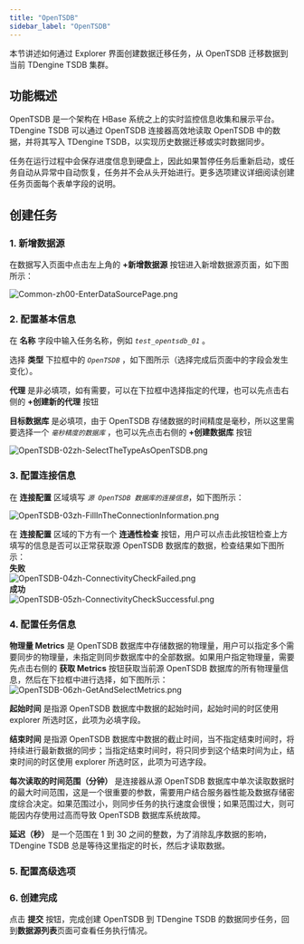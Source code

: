 ```yaml
---
title: "OpenTSDB"
sidebar_label: "OpenTSDB"
---
```


本节讲述如何通过 Explorer 界面创建数据迁移任务，从 OpenTSDB 迁移数据到当前 TDengine TSDB 集群。

## 功能概述

OpenTSDB 是一个架构在 HBase 系统之上的实时监控信息收集和展示平台。TDengine TSDB 可以通过 OpenTSDB 连接器高效地读取 OpenTSDB 中的数据，并将其写入 TDengine TSDB，以实现历史数据迁移或实时数据同步。

任务在运行过程中会保存进度信息到硬盘上，因此如果暂停任务后重新启动，或任务自动从异常中自动恢复，任务并不会从头开始进行。更多选项建议详细阅读创建任务页面每个表单字段的说明。

## 创建任务

### 1. 新增数据源

在数据写入页面中点击左上角的 **+新增数据源** 按钮进入新增数据源页面，如下图所示：

![Common-zh00-EnterDataSourcePage.png](./pic/Common-zh00-EnterDataSourcePage.png "进入新增数据源页面")

### 2. 配置基本信息

在 **名称** 字段中输入任务名称，例如 *`test_opentsdb_01`* 。

选择 **类型** 下拉框中的 *`OpenTSDB`* ，如下图所示（选择完成后页面中的字段会发生变化）。

**代理** 是非必填项，如有需要，可以在下拉框中选择指定的代理，也可以先点击右侧的 **+创建新的代理** 按钮 

**目标数据库** 是必填项，由于 OpenTSDB 存储数据的时间精度是毫秒，所以这里需要选择一个 *`毫秒精度的数据库`* ，也可以先点击右侧的 **+创建数据库** 按钮

![OpenTSDB-02zh-SelectTheTypeAsOpenTSDB.png](./pic/OpenTSDB-02zh-SelectTheTypeAsOpenTSDB.png "选择数据源类型为OpenTSDB")

### 3. 配置连接信息

在 **连接配置** 区域填写 *`源 OpenTSDB 数据库的连接信息`*，如下图所示：

![OpenTSDB-03zh-FillInTheConnectionInformation.png](./pic/OpenTSDB-03zh-FillInTheConnectionInformation.png "填写源OpenTSDB数据库的连接信息")

在 **连接配置** 区域的下方有一个 **连通性检查** 按钮，用户可以点击此按钮检查上方填写的信息是否可以正常获取源 OpenTSDB 数据库的数据，检查结果如下图所示：  
  **失败**  
  ![OpenTSDB-04zh-ConnectivityCheckFailed.png](./pic/OpenTSDB-04zh-ConnectivityCheckFailed.png "连通性检查失败")  
  **成功**  
  ![OpenTSDB-05zh-ConnectivityCheckSuccessful.png](./pic/OpenTSDB-05zh-ConnectivityCheckSuccessful.png "连通性检查成功")

### 4. 配置任务信息

**物理量 Metrics** 是 OpenTSDB 数据库中存储数据的物理量，用户可以指定多个需要同步的物理量，未指定则同步数据库中的全部数据。如果用户指定物理量，需要先点击右侧的 **获取 Metrics** 按钮获取当前源 OpenTSDB 数据库的所有物理量信息，然后在下拉框中进行选择，如下图所示：
![OpenTSDB-06zh-GetAndSelectMetrics.png](./pic/OpenTSDB-06zh-GetAndSelectMetrics.png "获取并选择物理量")

**起始时间** 是指源 OpenTSDB 数据库中数据的起始时间，起始时间的时区使用 explorer 所选时区，此项为必填字段。

**结束时间** 是指源 OpenTSDB 数据库中数据的截止时间，当不指定结束时间时，将持续进行最新数据的同步；当指定结束时间时，将只同步到这个结束时间为止，结束时间的时区使用 explorer 所选时区，此项为可选字段。

**每次读取的时间范围（分钟）** 是连接器从源 OpenTSDB 数据库中单次读取数据时的最大时间范围，这是一个很重要的参数，需要用户结合服务器性能及数据存储密度综合决定。如果范围过小，则同步任务的执行速度会很慢；如果范围过大，则可能因内存使用过高而导致 OpenTSDB 数据库系统故障。

**延迟（秒）** 是一个范围在 1 到 30 之间的整数，为了消除乱序数据的影响，TDengine TSDB 总是等待这里指定的时长，然后才读取数据。

### 5. 配置高级选项


<AdvancedOptions/>

### 6. 创建完成

点击 **提交** 按钮，完成创建 OpenTSDB 到 TDengine TSDB 的数据同步任务，回到**数据源列表**页面可查看任务执行情况。